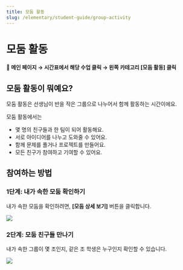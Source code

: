 ```yaml
---
title: 모둠 활동
slug: /elementary/student-guide/group-activity
---
```



# 모둠 활동

#### 📍 메인 페이지 → 시간표에서 해당 수업 클릭 → 왼쪽 카테고리 [모둠 활동] 클릭

## 모둠 활동이 뭐예요?

모둠 활동은 선생님이 반을 작은 그룹으로 나누어서 함께 활동하는 시간이에요.

모둠 활동에서는

- 몇 명의 친구들과 한 팀이 되어 활동해요.
- 서로 아이디어를 나누고 도와줄 수 있어요.
- 함께 문제를 풀거나 프로젝트를 만들어요.
- 모든 친구가 참여하고 기여할 수 있어요.

## 참여하는 방법

### 1단계: 내가 속한 모둠 확인하기

내가 속한 모둠을 확인하려면, **[모둠 상세 보기]** 버튼을 클릭합니다.

<Image src="/img/kr/elementary/student/11-01.jpg" size="lg" />

### 2단계: 모둠 친구들 만나기

내가 속한 그룹이 몇 조인지, 같은 조 학생은 누구인지 확인할 수 있습니다.

<Image src="/img/kr/elementary/student/11-02.jpg" size="lg" />
